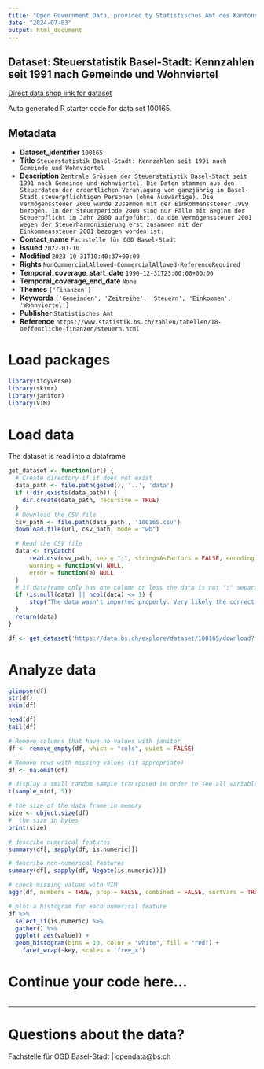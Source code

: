 ```yaml
---
title: "Open Government Data, provided by Statistisches Amt des Kantons Basel-Stadt - Fachstelle OGD"
date: "2024-07-03"
output: html_document
---
```


## Dataset: Steuerstatistik Basel-Stadt: Kennzahlen seit 1991 nach Gemeinde und Wohnviertel

[Direct data shop link for dataset](https://data.bs.ch/explore/dataset/100165)

Auto generated R starter code for data set 100165.

## Metadata

- **Dataset_identifier** `100165`
- **Title** `Steuerstatistik Basel-Stadt: Kennzahlen seit 1991 nach Gemeinde und Wohnviertel`
- **Description** `Zentrale Grössen der Steuerstatistik Basel-Stadt seit 1991 nach Gemeinde und Wohnviertel. Die Daten stammen aus den Steuerdaten der ordentlichen Veranlagung von ganzjährig in Basel-Stadt steuerpflichtigen Personen (ohne Auswärtige). Die Vermögenssteuer 2000 wurde zusammen mit der Einkommenssteuer 1999 bezogen. In der Steuerperiode 2000 sind nur Fälle mit Beginn der Steuerpflicht im Jahr 2000 aufgeführt, da die Vermögenssteuer 2001 wegen der Steuerharmonisierung erst zusammen mit der Einkommenssteuer 2001 bezogen worden ist.`
- **Contact_name** `Fachstelle für OGD Basel-Stadt`
- **Issued** `2022-01-10`
- **Modified** `2023-10-31T10:40:37+00:00`
- **Rights** `NonCommercialAllowed-CommercialAllowed-ReferenceRequired`
- **Temporal_coverage_start_date** `1990-12-31T23:00:00+00:00`
- **Temporal_coverage_end_date** `None`
- **Themes** `['Finanzen']`
- **Keywords** `['Gemeinden', 'Zeitreihe', 'Steuern', 'Einkommen', 'Wohnviertel']`
- **Publisher** `Statistisches Amt`
- **Reference** `https://www.statistik.bs.ch/zahlen/tabellen/18-oeffentliche-finanzen/steuern.html`


# Load packages

```r

library(tidyverse)
library(skimr)
library(janitor)
library(VIM)

```

# Load data

The dataset is read into a dataframe

```r
get_dataset <- function(url) {
  # Create directory if it does not exist
  data_path <- file.path(getwd(), '..', 'data')
  if (!dir.exists(data_path)) {
    dir.create(data_path, recursive = TRUE)
  }
  # Download the CSV file
  csv_path <- file.path(data_path , '100165.csv')
  download.file(url, csv_path, mode = "wb")

  # Read the CSV file
  data <- tryCatch(
      read.csv(csv_path, sep = ";", stringsAsFactors = FALSE, encoding = "UTF-8"),
      warning = function(w) NULL,
      error = function(e) NULL
  )
  # if dataframe only has one column or less the data is not ";" separated
  if (is.null(data) || ncol(data) <= 1) {
      stop("The data wasn't imported properly. Very likely the correct separator couldn't be found.\nPlease check the dataset manually and adjust the code.")
  }
  return(data)
}
```

```r

df <- get_dataset('https://data.bs.ch/explore/dataset/100165/download?format=csv&timezone=Europe%2FZurich')

```

# Analyze data

```r

glimpse(df)
str(df)
skim(df)

head(df)
tail(df)

```

```r
# Remove columns that have no values with janitor
df <- remove_empty(df, which = "cols", quiet = FALSE)

# Remove rows with missing values (if appropriate)
df <- na.omit(df)
```

```r
# display a small random sample transposed in order to see all variables
t(sample_n(df, 5))
```

```r
# the size of the data frame in memory
size <- object.size(df)
#  the size in bytes
print(size)
```

```r
# describe numerical features
summary(df[, sapply(df, is.numeric)])
```

```r
# describe non-numerical features
summary(df[, sapply(df, Negate(is.numeric))])
```

```r
# check missing values with VIM
aggr(df, numbers = TRUE, prop = FALSE, combined = FALSE, sortVars = TRUE,  plot = TRUE)

# plot a histogram for each numerical feature
df %>%
  select_if(is.numeric) %>%
  gather() %>%
  ggplot( aes(value)) +
  geom_histogram(bins = 10, color = "white", fill = "red") +
    facet_wrap(~key, scales = 'free_x')
```

# Continue your code here...

```r

```
------------------------------------------------------------------------

# Questions about the data?

Fachstelle für OGD Basel-Stadt | opendata@bs.ch
